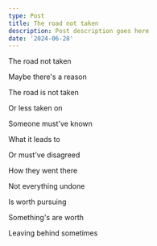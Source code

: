 ```yaml
---
type: Post
title: The road not taken
description: Post description goes here
date: '2024-06-28'
---
```

The road not taken

Maybe there's a reason

The road is not taken

Or less taken on

Someone must've known

What it leads to

Or must've disagreed

How they went there

Not everything undone

Is worth pursuing

Something's are worth

Leaving behind sometimes
